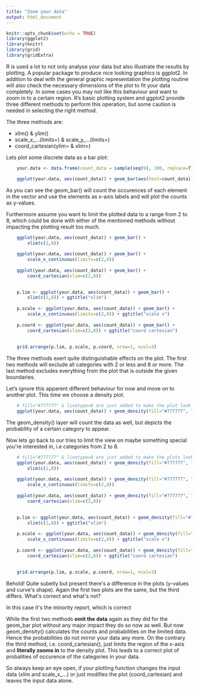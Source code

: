 ```yaml
---
title: "Zoom your data"
output: html_document
---
```


```r
knitr::opts_chunk$set(echo = TRUE)
library(ggplot2)
library(knitr)
library(grid)
library(gridExtra)

```

R is used a lot to not only analyse your data but also illustrate the results by plotting. A popular package to produce nice looking graphics is ggplot2. In addition to deal with the general graphic representation the plotting routine will also check the necessary dimensions of the plot to fit your data completely. In some cases you may not like this behaviour and want to zoom in to a certain region. R's basic plotting system and ggplot2 provide three different methods to perform this operation, but some caution is needed in selecting the right method.

The three methods are:

* xlim() & ylim()
* scale_x_...(limits=) & scale_y_...(limits=)
* coord_cartesian(ylim= & xlim=)

Lets plot some discrete data as a bar plot:

``` r
    your.data <- data.frame(count_data = sample(seq(9), 100, replace=T))

    ggplot(your.data, aes(count_data)) + geom_bar(aes(text=count_data))
```

As you can see the geom_bar() will count the occurences of each element in the vector and use the elements as x-axis labels and will plot the counts as y-values.

Furthermore assume you want to limit the plotted data to a range from 2 to 8, which could be done with either of the mentioned methods without impacting the plotting result too much.


``` r
    
    ggplot(your.data, aes(count_data)) + geom_bar() + 
        xlim(c(2,8))
    
    ggplot(your.data, aes(count_data)) + geom_bar() + 
        scale_x_continuous(limits=c(2,8))
    
    ggplot(your.data, aes(count_data)) + geom_bar() + 
        coord_cartesian(xlim=c(2,8))
    
```


``` r
    
    p.lim <- ggplot(your.data, aes(count_data)) + geom_bar() + 
        xlim(c(2,8)) + ggtitle("xlim")
    
    p.scale <- ggplot(your.data, aes(count_data)) + geom_bar() + 
        scale_x_continuous(limits=c(2,8)) + ggtitle("scale x")
    
    p.coord <- ggplot(your.data, aes(count_data)) + geom_bar() + 
        coord_cartesian(xlim=c(2,8)) + ggtitle("coord cartesian")
    
    
    grid.arrange(p.lim, p.scale, p.coord, nrow=1, ncol=3)
```

The three methods exert quite distinguishable effects on the plot. The first two methods will exclude all categories with 2 or less and 8 or more. The last method excludes everything from the plot that is outside the given boundaries. 

Let's ignore this apparent different behaviour for now and move on to another plot. This time we choose a density plot.

``` r
    # fill="#777777" & linetype=0 are just added to make the plot look better
    ggplot(your.data, aes(count_data)) + geom_density(fill="#777777", linetype=0)
```

The geom_density() layer will count the data as well, but depicts the probability of a certain category to appear. 

Now lets go back to our tries to limit the view on maybe something special you\'re interested in, i.e categories from 2 to 8. 

``` r
    
    # fill="#777777" & linetype=0 are just added to make the plots look a bit nicer
    ggplot(your.data, aes(count_data)) + geom_density(fill="#777777", linetype=0) + 
        xlim(c(2,8))
    
    ggplot(your.data, aes(count_data)) + geom_density(fill="#777777", linetype=0) + 
        scale_x_continuous(limits=c(2,8))
    
    ggplot(your.data, aes(count_data)) + geom_density(fill="#777777", linetype=0) + 
        coord_cartesian(xlim=c(2,8))
    
```

``` r
    p.lim <- ggplot(your.data, aes(count_data)) + geom_density(fill="#777777", linetype=0) + 
        xlim(c(2,8)) + ggtitle("xlim")
    
    p.scale <- ggplot(your.data, aes(count_data)) + geom_density(fill="#777777", linetype=0) + 
        scale_x_continuous(limits=c(2,8)) + ggtitle("scale x")
    
    p.coord <- ggplot(your.data, aes(count_data)) + geom_density(fill="#777777", linetype=0) + 
        coord_cartesian(xlim=c(2,8)) + ggtitle("coord cartesian")
    
    
    grid.arrange(p.lim, p.scale, p.coord, nrow=1, ncol=3)
```

Behold! Quite subetly but present there\'s a difference in the plots (y-values and curve\'s shape). Again the first two plots are the same, but the third differs. What\'s correct and what\'s not?


In this case it\'s the minority report, which is correct 

While the first two methods **omit the data** again as they did for the geom\_bar plot without any major impact they do so now as well. But now geom\_density() calculates the counts and probabilities on the limited data. Hence the probabilities do not mirror your data any more. On the contrary the third method, i.e. coord_cartesian(), just limits the region of the x-axis and **literally zooms in** to the density plot. This leads to a correct plot of probalities of occurence of the categories in your data.

So always keep an eye open, if your plotting function changes the input data (xlim and scale_x_...) or just modifies the plot (coord_cartesian) and leaves the input data alone. 

